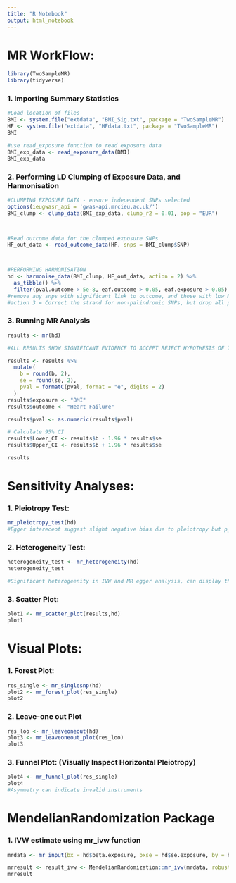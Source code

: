 ---
title: "R Notebook"
output: html_notebook
---

# MR WorkFlow:

```{r}
library(TwoSampleMR) 
library(tidyverse) 


```

### 1. Importing Summary Statistics

```{r}
#Load location of files
BMI <- system.file("extdata", "BMI_Sig.txt", package = "TwoSampleMR")
HF <- system.file("extdata", "HFdata.txt", package = "TwoSampleMR")
BMI
```

```{r}
#use read_exposure function to read exposure data 
BMI_exp_data <- read_exposure_data(BMI)
BMI_exp_data
```

### 2. Performing LD Clumping of Exposure Data, and Harmonisation

```{r}

#CLUMPING EXPOSURE DATA - ensure independent SNPs selected
options(ieugwasr_api = 'gwas-api.mrcieu.ac.uk/')
BMI_clump <- clump_data(BMI_exp_data, clump_r2 = 0.01, pop = "EUR")



#Read outcome data for the clumped exposure SNPs
HF_out_data <- read_outcome_data(HF, snps = BMI_clump$SNP)



#PERFORMING HARMONISATION
hd <- harmonise_data(BMI_clump, HF_out_data, action = 2) %>%
  as_tibble() %>%
  filter(pval.outcome > 5e-8, eaf.outcome > 0.05, eaf.exposure > 0.05)
#remove any snps with significant link to outcome, and those with low MAF
#action 3 = Correct the strand for non-palindromic SNPs, but drop all palindromic SNPs


```

### 3. Running MR Analysis

```{r}
results <- mr(hd)

#ALL RESULTS SHOW SIGNIFICANT EVIDENCE TO ACCEPT REJECT HYPOTHESIS OF THERE BEING NO CAUSAL EFFECT. 


```

```{r}
results <- results %>%
  mutate(
    b = round(b, 2),
    se = round(se, 2),
    pval = formatC(pval, format = "e", digits = 2)
  )
results$exposure <- "BMI"
results$outcome <- "Heart Failure"
```

```{r}
results$pval <- as.numeric(results$pval)

# Calculate 95% CI
results$Lower_CI <- results$b - 1.96 * results$se
results$Upper_CI <- results$b + 1.96 * results$se
```

```{r}
results
```

# Sensitivity Analyses:

### 1. Pleiotropy Test:

```{r}
mr_pleiotropy_test(hd)
#Egger intereceot suggest slight negative bias due to pleiotropy but p_value much larger than 0.05 displays no strong evidence of directional horizontal pleiotropy in this analysis
```

### 2. Heterogeneity Test:

```{r}
heterogeneity_test <- mr_heterogeneity(hd)
heterogeneity_test

#Significant heterogeenity in IVW and MR egger analysis, can display that estimates are likely biased. Q VALUE MUCH LARGER THAN Q_DF

```

### 3. Scatter Plot:

```{r}
plot1 <- mr_scatter_plot(results,hd)
plot1
```

# Visual Plots:

### 1. Forest Plot:

```{r}
res_single <- mr_singlesnp(hd)
plot2 <- mr_forest_plot(res_single)
plot2
```

### 2. Leave-one out Plot

```{r}
res_loo <- mr_leaveoneout(hd)
plot3 <- mr_leaveoneout_plot(res_loo)
plot3
```

### 3. Funnel Plot: (Visually Inspect Horizontal Pleiotropy)

```{r}
plot4 <- mr_funnel_plot(res_single)
plot4
#Asymmetry can indicate invalid instruments
```

# MendelianRandomization Package

### 1. IVW estimate using mr_ivw function

```{r}
mrdata <- mr_input(bx = hd$beta.exposure, bxse = hd$se.exposure, by = hd$beta.outcome, byse = hd$se.outcome, snps = hd$SNP)

```

```{r}
mrresult <- result_ivw <- MendelianRandomization::mr_ivw(mrdata, robust = TRUE, penalized = TRUE)
mrresult
```
